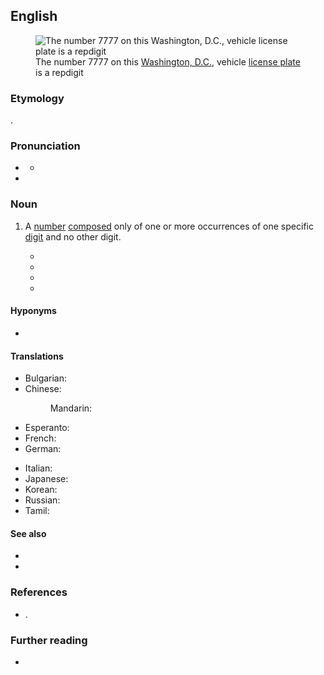 ==English==
{{was wotd|2018|August|20}}
[[File:Washington, D.C. license plate, 2011.jpg|thumb|The number 7777 on this [[Washington, D.C.]], vehicle [[license plate]] is a repdigit]]

===Etymology===
{{blend|en|repeated|alt1=rep(eated)|digit}}.

===Pronunciation===
* {{a|RP|GA}} {{IPA|en|/ˈɹɛpˌdɪdʒɪt/}}
** {{audio|en|LL-Q1860 (eng)-Vealhurl-repdigit.wav |Audio (UK)}}
* {{hyphenation|en|rep|di|git}}

===Noun===
{{examples|width=10%|examples=* 7
* 11
* 666
* 9,999}}
{{en-noun}}

# {{lb|en|recreational mathematics}} A [[number#Noun|number]] [[compose]]d only of one or more occurrences of one specific [[digit]] and no other digit.
#* {{quote-journal|en|author=David W. Ballew|author2=Ronald C. Weger|title=Repdigit Triangular Numbers|journal={{w|Journal of Recreational Mathematics}}|location=Farmingdale, N.Y.|publisher=Baywood Publishing Co.|year=1975|volume=8|issue=2|pages=96–98|issn=0022-412X|oclc=951131554|passage='''Repdigit''' Triangular Numbers [article title]}}
#* {{quote-journal|en|author=Murray S[eymour] Klamkin|authorlink=Murray S. Klamkin|quotee=Charles W. Trigg|title=The Olympiad Corner: 11|journal={{w|Crux Mathematicorum}}|location=Ottawa, Ont.|publisher={{w|Canadian Mathematical Society}}|month=January|year=1980|volume=6|issue=1|page=16|issn=0705-0348|oclc=477103351|passage=Is there any system of notation in which there is a '''repdigit''' <math>aa</math> such that <math>(aa)^2 = ccdd</math>, with <math>c = a - 1</math> and <math>d = c - 1</math>?}}
#* {{quote-book|en|author=Clifford A[lan] Pickover|authorlink=Clifford A. Pickover|chapter=Gallery I: Squares, Cubes, and Tesseracts|title=The Zen of Magic Squares, Circles, and Stars: An Exhibition of Surprising Structures across Dimensions|location=Princeton, N.J.; Woodstock, Oxfordshire|publisher={{w|Princeton University Press}}|year=2002|page=284|pageurl=https://books.google.com/books?id=slpObYbvV4gC&pg=PA284|isbn=978-0-691-07041-4|passage=Here is another palindromic magic square that has the added property of having main diagonals containing eight repeating "'''repdigits'''": 222, 333, 444, 555, 666, 777, 888, and 999. The magic sum is 2442.}}
#* {{quote-book|en|author=James J[oseph] Tattersall|chapter=Modular Arithmetic|title=Elementary Number Theory in Nine Chapters|edition=2nd|location=Cambridge|publisher={{w|Cambridge University Press}}|year=2005|section=section 5.6 (Supplementary Exercises), paragraph 14|page=193|pageurl=https://books.google.com/books?id=QGgLbf2oFUYC&pg=PA181-IA1|isbn=978-0-521-85014-8|passage=A positive with repeated digit is called a '''repdigit''', for example 222, 55555, and all repunits are '''repdigits'''.}}

====Hyponyms====
* {{l|en|repunit}}

====Translations====
{{trans-top|number composed of one digit}}
* Bulgarian: {{t|bg|репдиджит}}
* Chinese:
*: Mandarin: {{t|cmn|純位數|tr=chúnwèishù}}
* Esperanto: {{t|eo|repdigito}}
* French: {{t|fr|nombre uniforme|m}}
* German: {{t+|de|Schnapszahl|f}}
{{trans-mid}}
* Italian: {{t|it|numero a cifra ripetuta|m}}
* Japanese: {{t|ja|ぞろ目}}
* Korean: {{t|ko|렙디지트}}
* Russian: {{t|ru|репди́гиты}}
* Tamil: {{t|ta|ஒற்றெண்}}
{{trans-bottom}}

====See also====
* {{l|en|repeating decimal}}
* {{l|en|repetend}}

===References===
* {{cite-web|author=Eric W[olfram] Weisstein|authorlink=Eric W. Weisstein|title=Repdigit|url=http://mathworld.wolfram.com/Repdigit.html|archiveurl=https://web.archive.org/web/20180215010545/http://mathworld.wolfram.com/Repdigit.html|archivedate=15 February 2018|work={{w|MathWorld}}|accessdate=20 August 2018}}.

===Further reading===
* {{pedia}}